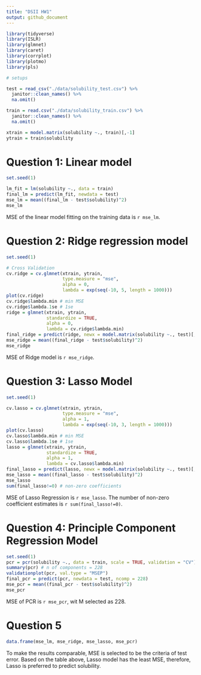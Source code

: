```yaml
---
title: "DSII HW1"
output: github_document
---
```


```r
library(tidyverse)
library(ISLR)
library(glmnet)
library(caret)
library(corrplot)
library(plotmo)
library(pls)
```

```r
# setups

test = read_csv("./data/solubility_test.csv") %>%
  janitor::clean_names() %>% 
  na.omit()

train = read.csv("./data/solubility_train.csv") %>%
  janitor::clean_names() %>% 
  na.omit()

xtrain = model.matrix(solubility ~., train)[,-1]
ytrain = train$solubility

```

# Question 1: Linear model
```r
set.seed(1)

lm_fit = lm(solubility ~., data = train)
final_lm = predict(lm_fit, newdata = test)
mse_lm = mean((final_lm - test$solubility)^2)
mse_lm

```

MSE of the linear model fitting on the training data is `r mse_lm`.

# Question 2: Ridge regression model
```r
set.seed(1)

# Cross Validation
cv.ridge = cv.glmnet(xtrain, ytrain, 
                     type.measure = "mse",
                     alpha = 0,
                     lambda = exp(seq(-10, 5, length = 1000)))
plot(cv.ridge)
cv.ridge$lambda.min # min MSE
cv.ridge$lambda.1se # 1se
ridge = glmnet(xtrain, ytrain, 
               standardize = TRUE,
               alpha = 0,
               lambda = cv.ridge$lambda.min)
final_ridge = predict(ridge, newx = model.matrix(solubility ~., test)[,-1], s = cv.ridge$lambda.min, type = "response")
mse_ridge = mean((final_ridge - test$solubility)^2)
mse_ridge
```

MSE of Ridge model is `r mse_ridge`.

# Question 3: Lasso Model
```r
set.seed(1)

cv.lasso = cv.glmnet(xtrain, ytrain, 
                     type.measure = "mse",
                     alpha = 1,
                     lambda = exp(seq(-10, 3, length = 1000)))
plot(cv.lasso)
cv.lasso$lambda.min # min MSE
cv.lasso$lambda.1se # 1se
lasso = glmnet(xtrain, ytrain, 
               standardize = TRUE,
               alpha = 1,
               lambda = cv.lasso$lambda.min)
final_lasso = predict(lasso, newx = model.matrix(solubility ~., test)[,-1], s = cv.lasso$lambda.min, type = "response")
mse_lasso = mean((final_lasso - test$solubility)^2)
mse_lasso
sum(final_lasso!=0) # non-zero coefficients
```

MSE of Lasso Regression is `r mse_lasso`. The number of non-zero coefficient estimates is `r sum(final_lasso!=0)`.

# Question 4: Principle Component Regression Model
```r
set.seed(1)
pcr = pcr(solubility ~., data = train, scale = TRUE, validation = "CV")
summary(pcr) # n of components = 228
validationplot(pcr, val.type = "MSEP")
final_pcr = predict(pcr, newdata = test, ncomp = 228)
mse_pcr = mean((final_pcr - test$solubility)^2)
mse_pcr
```

MSE of PCR is `r mse_pcr`, wit M selected as 228.

# Question 5
```r
data.frame(mse_lm, mse_ridge, mse_lasso, mse_pcr)
```

To make the results comparable, MSE is selected to be the criteria of test error. Based on the table above, Lasso model has the least MSE, therefore, Lasso is preferred to predict solubility.








